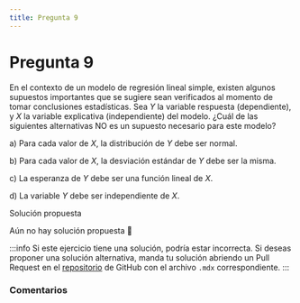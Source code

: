 ```yaml
---
title: Pregunta 9
---
```



# Pregunta 9

En el contexto de un modelo de regresión lineal simple, existen algunos supuestos importantes que se sugiere sean verificados al momento de tomar conclusiones estadísticas. Sea $Y$ la variable respuesta (dependiente), y $X$ la variable explicativa (independiente) del modelo.
¿Cuál de las siguientes alternativas NO es un supuesto necesario para este modelo?

a) Para cada valor de $X$, la distribución de $Y$ debe ser normal.

b) Para cada valor de $X$, la desviación estándar de $Y$ debe ser la misma.

c) La esperanza de $Y$ debe ser una función lineal de $X$.

d) La variable $Y$ debe ser independiente de $X$.

<MDXDetails>
<summary>Solución propuesta</summary>

Aún no hay solución propuesta 🥲

:::info 
Si este ejercicio tiene una solución, podría estar incorrecta. Si deseas proponer una solución alternativa, manda tu solución abriendo
un Pull Request en el [repositorio](https://github.com/crow-rojas/apuntes-fundamentals/pulls) de GitHub con el archivo
`.mdx` correspondiente. 
:::

</MDXDetails>

### Comentarios

<Disqus
  url="https://crow-rojas.github.io/apuntes-fundamentals/docs/mathematics/probability-and-statistics/exercises/2019-1/p09"
  identifier="docs/mathematics/probability-and-statistics/exercises/2019-1/p09"
  title="2019-1 Probabilidades y Estadística - Pregunta 9"
/>
